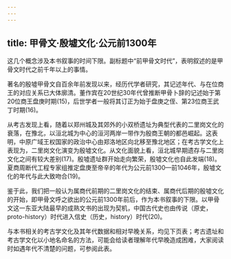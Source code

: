 ```yaml
---
---
---
```

title: 甲骨文·殷墟文化·公元前1300年
---




这几个概念涉及本书叙事的时间下限。副标题中“前甲骨文时代”，表明叙述的是甲骨文时代之前千年以上的事情。

著名的殷墟甲骨文自百余年前发现以来，经历代学者研究，其记述年代、与在位商王的对应关系已大体廓清。董作宾在20世纪30年代曾推断甲骨卜辞的记述始于第20位商王盘庚时期(15)，后世学者一般将其订正为始于盘庚之侄、第23位商王武丁时期(16)。

从考古发现上看，随着以郑州城及其郊外的小双桥遗址为典型代表的二里岗文化的衰落，在豫北，以洹北城为中心的洹河两岸一带作为殷商王朝的都邑崛起。这表明，中原广域王权国家的政治中心由郑洛地区向北移至豫北地区；在考古学文化上表现为，二里岗文化演变为殷墟文化。从文化面貌上看，洹北城早期遗存与二里岗文化之间有较大差别(17)。殷墟遗址群开始走向繁荣，殷墟文化也自此发端(18)。夏商周断代工程专家组推定盘庚至帝辛的年代为公元前1300—前1046年，殷墟文化的年代与此大致吻合(19)。

鉴于此，我们把一般认为属商代前期的二里岗文化的结束、属商代后期的殷墟文化的开始，即甲骨文呼之欲出的公元前1300年前后，作为本书叙事的下限。以甲骨文这一东亚大陆最早的成熟文书的出现为契机，中国古代史也由传说（原史，proto-history）时代进入信史（历史，history）时代(20)。




与本书相关的考古学文化及其年代数据和相对早晚关系，均见下页表；考古遗址和考古学文化以小地名命名的方法，可能会给读者理解年代早晚造成困难，大家阅读时如遇年代不清楚的问题，可参阅此表。